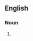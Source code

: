 {{also|powertrain}}

==English==

===Noun===
{{en-noun}}

# {{alternative spelling of|powertrain|lang=en}}